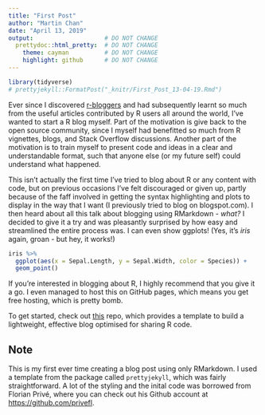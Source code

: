 ```yaml
---
title: "First Post"
author: "Martin Chan"
date: "April 13, 2019"
output:                    # DO NOT CHANGE
  prettydoc::html_pretty:  # DO NOT CHANGE
    theme: cayman          # DO NOT CHANGE
    highlight: github      # DO NOT CHANGE
---
```


```r
library(tidyverse)
# prettyjekyll::FormatPost("_knitr/First_Post_13-04-19.Rmd")
```


Ever since I discovered [r-bloggers](https://www.r-bloggers.com/) and had subsequently learnt so much from the useful articles contributed by R users all around the world, I've wanted to start a R blog myself. Part of the motivation is give back to the open source community, since I myself had benefitted so much from R vignettes, blogs, and Stack Overflow discussions. Another part of the motivation is to train myself to present code and ideas in a clear and understandable format, such that anyone else (or my future self) could understand what happened. 

This isn't actually the first time I've tried to blog about R or any content with code, but on previous occasions I've felt discouraged or given up, partly because of the faff involved in getting the syntax highlighting and plots to display in the way that I want (I previously tried to blog on blogspot.com). I then heard about all this talk about blogging using RMarkdown - *what?* I decided to give it a try and was pleasantly surprised by how easy and streamlined the entire process was. I can even show ggplots!
(Yes, it's *iris* again, groan - but hey, it works!)

```r
iris %>%
  ggplot(aes(x = Sepal.Length, y = Sepal.Width, color = Species)) +
  geom_point()
```


If you're interested in blogging about R, I highly recommend that you give it a go. I even managed to host this on GitHub pages, which means you get free hosting, which is pretty bomb. 

To get started, check out [this](https://github.com/privefl/jekyll-now-r-template) repo, which provides a template to build a lightweight, effective blog optimised for sharing R code.

## Note

This is my first ever time creating a blog post using only RMarkdown. I used a template from the package called `prettyjekyll`, which was fairly straightforward. A lot of the styling and the inital code was borrowed from Florian Privé, where you can check out his Github account at <https://github.com/privefl>.


